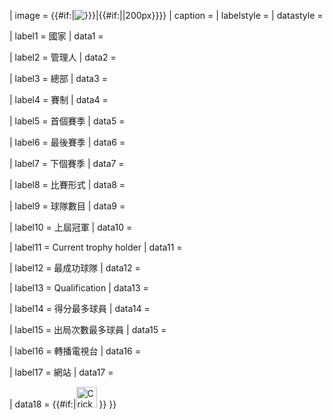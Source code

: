 <includeonly>
{{infobox
| above   = {{{name|{{PAGENAME}}}}}
| image   = {{#if:{{{image|}}}|[[Image:{{{image|}}}|{{#if:{{{imagesize|}}}|{{{imagesize}}}|200px}}]]}}
| caption = {{{caption|}}}
| labelstyle = <!-- white-space: nowrap -->
| datastyle = <!-- white-space: nowrap -->

| label1  = 國家
| data1   = {{{country|}}}

| label2  = 管理人
| data2   = {{{administrator|}}}

| label3  = 總部
| data3   = {{{headquarter|}}}

| label4  = 賽制
| data4   = {{{cricket format|}}}

| label5  = 首個賽季
| data5   = {{{first|}}}

| label6  = 最後賽季
| data6   = {{{last|}}}

| label7  = 下個賽季
| data7   = {{{next|}}}

| label8  = 比賽形式
| data8   = {{{tournament format|}}}

| label9  = 球隊數目
| data9   = {{{participants|}}}

| label10  = 上屆冠軍
| data10   = {{{champions|}}}

| label11 = Current trophy holder<!--for Ashes type tournaments-->
| data11  = {{{trophyholder|}}}

| label12  = 最成功球隊
| data12   = {{{most successful|}}}

| label13 = Qualification
| data13  = {{{qualification|}}}

| label14 = 得分最多球員
| data14  = {{{most runs|}}}

| label15 = 出局次數最多球員
| data15  = {{{most wickets|}}}

| label16 = 轉播電視台
| data16  = {{{TV|}}}

| label17 = 網站
| data17  = {{{website|}}}

| data18  = {{#if:{{{current|}}}|[[File:Cricket current event.svg|33px|alt=|link=]] ''{{{current}}}''}}
}}</includeonly><noinclude>{{documentation}}</noinclude>